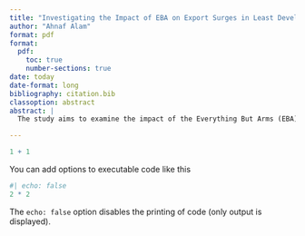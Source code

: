 ```yaml
---
title: "Investigating the Impact of EBA on Export Surges in Least Developed Countries"
author: "Ahnaf Alam"
format: pdf
format:
  pdf:
    toc: true
    number-sections: true
date: today
date-format: long
bibliography: citation.bib
classoption: abstract 
abstract: | 
  The study aims to examine the impact of the Everything But Arms (EBA) policy on trade, with a specific focus on exports in the least developed countries (LDCs). Utilizing data from @RAND, the research confirms that exports, particularly in the apparel sector, have increased since the policy's initiation in 2001. Notably, the paper highlights that LDCs' apparel exports have not only risen to European countries but also to all advanced economies. From this observation, it is inferred that external factors such as trade liberalization, global demand, and factor endowments contribute to the growth in exports. Consequently, attributing the export surge in LDCs solely to the EBA policy may not be sufficient. However, the study's limitation lies in the absence of regression analysis, preventing a conclusive determination of whether factors like global demand and factor endowments are the exclusive drivers of the trade shock.

---
```

```r
1 + 1
```

You can add options to executable code like this 

```r
#| echo: false
2 * 2
```

The `echo: false` option disables the printing of code (only output is displayed).
